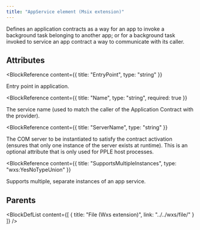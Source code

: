 ```yaml
---
title: "AppService element (Msix extension)"
---
```



Defines an application contracts as a way for an app to invoke a background task belonging to another app; or for a background task invoked to service an app contract a way to communicate with its caller.


## Attributes

<BlockWrapper>

  <BlockReference
    content={{
      title: "EntryPoint",
      type: "string"
    }}
  >
  Entry point in application.
  </BlockReference>

  <BlockReference
    content={{
      title: "Name",
      type: "string",
      required: true
    }}
  >
  The service name (used to match the caller of the Application Contract with the provider).
  </BlockReference>

  <BlockReference
    content={{
      title: "ServerName",
      type: "string"
    }}
  >
  The COM server to be instantiated to satisfy the contract activation (ensures that only one instance of the server exists at runtime). This is an optional attribute that is only used for PPLE host processes.
  </BlockReference>

  <BlockReference
    content={{
      title: "SupportsMultipleInstances",
      type: "wxs:YesNoTypeUnion"
    }}
  >
  Supports multiple, separate instances of an app service.
  </BlockReference>

</BlockWrapper>


## Parents

<BlockDefList content={[
    {
      title: "File (Wxs extension)",
      link: "../../wxs/file/"
    }
  ]}
/>